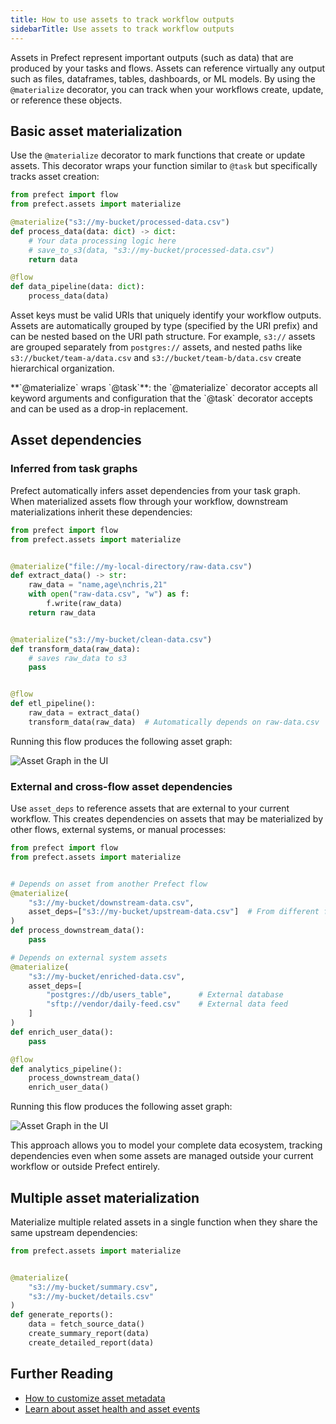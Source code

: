 ```yaml
---
title: How to use assets to track workflow outputs
sidebarTitle: Use assets to track workflow outputs
---
```

<span class="badge cloud"></span>

Assets in Prefect represent important outputs (such as data) that are produced by your tasks and flows. Assets can reference virtually any output such as files, dataframes, tables, dashboards, or ML models. By using the `@materialize` decorator, you can track when your workflows create, update, or reference these objects.

## Basic asset materialization

Use the `@materialize` decorator to mark functions that create or update assets. This decorator wraps your function similar to `@task` but specifically tracks asset creation:

```python
from prefect import flow
from prefect.assets import materialize

@materialize("s3://my-bucket/processed-data.csv")
def process_data(data: dict) -> dict:
    # Your data processing logic here
    # save_to_s3(data, "s3://my-bucket/processed-data.csv")
    return data

@flow
def data_pipeline(data: dict):
    process_data(data)
```

Asset keys must be valid URIs that uniquely identify your workflow outputs. Assets are automatically grouped by type (specified by the URI prefix) and can be nested based on the URI path structure. For example, `s3://` assets are grouped separately from `postgres://` assets, and nested paths like `s3://bucket/team-a/data.csv` and `s3://bucket/team-b/data.csv` create hierarchical organization.

<Note>
**`@materialize` wraps `@task`**: the `@materialize` decorator accepts all keyword arguments and configuration that the `@task` decorator accepts and can be used as a drop-in replacement.
</Note>

## Asset dependencies 

### Inferred from task graphs

Prefect automatically infers asset dependencies from your task graph. When materialized assets flow through your workflow, downstream materializations inherit these dependencies:

```python
from prefect import flow
from prefect.assets import materialize


@materialize("file://my-local-directory/raw-data.csv")
def extract_data() -> str:
    raw_data = "name,age\nchris,21"
    with open("raw-data.csv", "w") as f:
        f.write(raw_data)
    return raw_data


@materialize("s3://my-bucket/clean-data.csv")
def transform_data(raw_data):
    # saves raw_data to s3
    pass


@flow
def etl_pipeline():
    raw_data = extract_data()
    transform_data(raw_data)  # Automatically depends on raw-data.csv
```

Running this flow produces the following asset graph:

![Asset Graph in the UI](/v3/img/guides/assets-1.png)

### External and cross-flow asset dependencies

Use `asset_deps` to reference assets that are external to your current workflow. This creates dependencies on assets that may be materialized by other flows, external systems, or manual processes:

```python
from prefect import flow
from prefect.assets import materialize


# Depends on asset from another Prefect flow
@materialize(
    "s3://my-bucket/downstream-data.csv",
    asset_deps=["s3://my-bucket/upstream-data.csv"]  # From different flow
)
def process_downstream_data():
    pass

# Depends on external system assets
@materialize(
    "s3://my-bucket/enriched-data.csv",
    asset_deps=[
        "postgres://db/users_table",      # External database
        "sftp://vendor/daily-feed.csv"    # External data feed
    ]
)
def enrich_user_data():
    pass

@flow
def analytics_pipeline():
    process_downstream_data()
    enrich_user_data()
```

Running this flow produces the following asset graph:

![Asset Graph in the UI](/v3/img/guides/assets-2.png)

This approach allows you to model your complete data ecosystem, tracking dependencies even when some assets are managed outside your current workflow or outside Prefect entirely.

## Multiple asset materialization

Materialize multiple related assets in a single function when they share the same upstream dependencies:

```python
from prefect.assets import materialize


@materialize(
    "s3://my-bucket/summary.csv",
    "s3://my-bucket/details.csv"
)
def generate_reports():
    data = fetch_source_data()
    create_summary_report(data)
    create_detailed_report(data)
```


## Further Reading

- [How to customize asset metadata](/v3/advanced/assets)
- [Learn about asset health and asset events](/v3/concepts/assets)